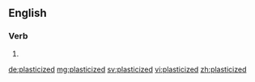 ==English==

===Verb===
{{head|en}}

# {{en-past of|plasticize}}

[[de:plasticized]]
[[mg:plasticized]]
[[sv:plasticized]]
[[vi:plasticized]]
[[zh:plasticized]]